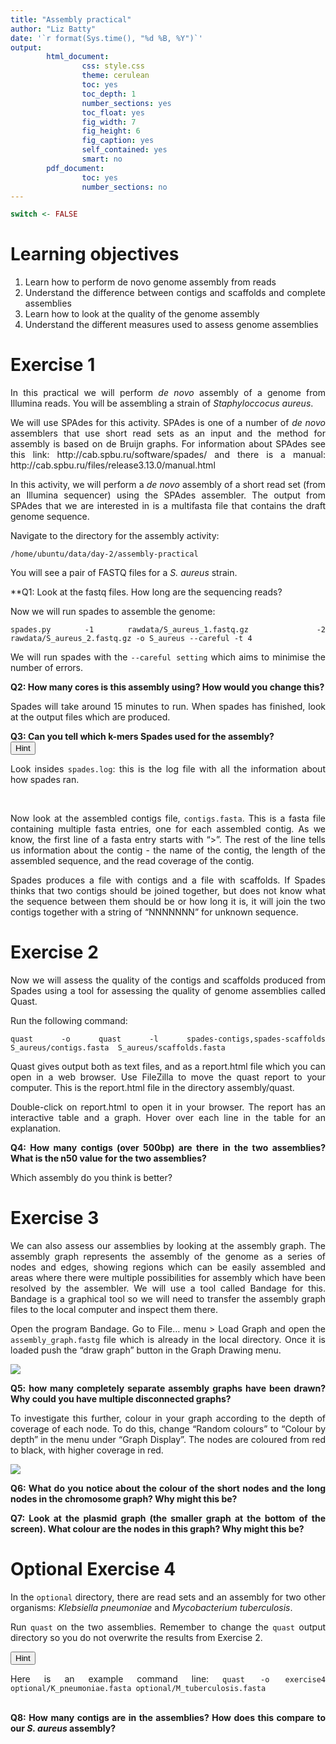 ```yaml
---
title: "Assembly practical"
author: "Liz Batty"
date: '`r format(Sys.time(), "%d %B, %Y")`'
output:
        html_document:
                css: style.css
                theme: cerulean
                toc: yes
                toc_depth: 1
                number_sections: yes
                toc_float: yes
                fig_width: 7
                fig_height: 6
                fig_caption: yes
                self_contained: yes
                smart: no
        pdf_document:
                toc: yes
                number_sections: no
---
```


<style>
body {
text-align: justify}
</style>

```r
switch <- FALSE
```

# Learning objectives {-}
1. Learn how to perform de novo genome assembly from reads
2. Understand the difference between contigs and scaffolds and complete assemblies
3. Learn how to look at the quality of the genome assembly
4. Understand the different measures used to assess genome assemblies


# Exercise 1 {-}
In this practical we will perform *de novo* assembly of a genome from Illumina reads.
You will be assembling a strain of *Staphyloccocus aureus*.

We will use SPAdes for this activity. SPAdes is one of a number of *de novo* assemblers that use short read sets as an input and the method for assembly is based on de Bruijn graphs. For information about SPAdes see this link: http://cab.spbu.ru/software/spades/ and there is a manual: http://cab.spbu.ru/files/release3.13.0/manual.html

In this activity, we will perform a *de novo* assembly of a short read set (from an Illumina sequencer) using the SPAdes assembler. The output from SPAdes that we are interested in is a multifasta file that contains the draft genome sequence.

Navigate to the directory for the assembly activity:

```/home/ubuntu/data/day-2/assembly-practical```

You will see a pair of FASTQ files for a *S. aureus* strain.

**Q1: Look at the fastq files. How long are the sequencing reads?

Now we will run spades to assemble the genome: 

```spades.py -1 rawdata/S_aureus_1.fastq.gz  -2 rawdata/S_aureus_2.fastq.gz -o S_aureus --careful -t 4```

We will run spades with the `--careful setting` which aims to minimise the number of errors.

**Q2: How many cores is this assembly using? How would you change this?**

Spades will take around 15 minutes  to run. When spades has finished, look at the output files which are produced. 


**Q3: Can you tell which k-mers Spades used for the assembly?**
<div class="toggle"><button>Hint</button>
Look insides `spades.log`: this is the log file with all the information about how spades ran.
</div><br>

Now look at the assembled contigs file, `contigs.fasta`. This is a fasta file containing multiple fasta entries, one for each assembled contig. As we know, the first line of a fasta entry starts with ">". The rest of the line tells us information about the contig - the name of the contig, the length of the assembled sequence, and the read coverage of the contig. 

Spades produces a file with contigs and a file with scaffolds. If Spades thinks that two contigs should be joined together, but does not know what the sequence between them should be or how long it is, it will join the two contigs together with a string of "NNNNNNN" for unknown sequence.

# Exercise 2 {-}
Now we will assess the quality of the contigs and scaffolds produced from Spades using a tool for assessing the quality of genome assemblies called Quast.

Run the following command:

`quast -o quast -l spades-contigs,spades-scaffolds S_aureus/contigs.fasta  S_aureus/scaffolds.fasta` 

Quast gives output both as text files, and as a report.html file which you can open in a web browser. Use FileZilla to move the quast report to your computer. This is the report.html file in the directory assembly/quast.

Double-click on report.html to open it in your browser. The report has an interactive table and a graph. Hover over each line in the table for an explanation.

**Q4: How many contigs (over 500bp) are there in the two assemblies? What is the n50 value for the two assemblies?**

Which assembly do you think is better?

# Exercise 3 {-}

We can also assess our assemblies by looking at the assembly graph. The assembly graph represents the assembly of the genome as a series of nodes and edges, showing regions which can be easily assembled and areas where there were multiple possibilities for assembly which have been resolved by the assembler. We will use a tool called Bandage for this. Bandage is a graphical tool so we will need to transfer the assembly graph files to the local computer and inspect them there.

Open the program Bandage. Go to File... menu > Load Graph and open the `assembly_graph.fastg` file which is already in the local directory. Once it is loaded push the "draw graph" button in the Graph Drawing menu. 

![](images/drawgraph.png)

**Q5: how many completely separate assembly graphs have been drawn? Why could you have multiple disconnected graphs?**

To investigate this further, colour in your graph according to the depth of coverage of each node. To do this, change "Random colours" to "Colour by depth" in the menu under "Graph Display". The nodes are coloured from red to black, with higher coverage in red. 

![](images/colourbydepth.png)

**Q6: What do you notice about the colour of the short nodes and the long nodes in the chromosome graph? Why might this be?**

**Q7: Look at the plasmid graph (the smaller graph at the bottom of the screen). What colour are the nodes in this graph? Why might this be?**

# Optional Exercise 4 {-}

In the `optional` directory, there are read sets and an assembly for two other organisms: *Klebsiella pneumoniae* and *Mycobacterium tuberculosis*.

Run `quast` on the two assemblies. Remember to change the `quast` output directory so you do not overwrite the results from Exercise 2.

<div class="toggle"><button>Hint</button>
Here is an example command line: `quast -o exercise4 optional/K_pneumoniae.fasta optional/M_tuberculosis.fasta`
</div><br>
**Q8: How many contigs are in the assemblies? How does this compare to our *S. aureus* assembly?**

<script>
  $(".toggle").click(function() {
    $(this).toggleClass("open");
  });
</script>










